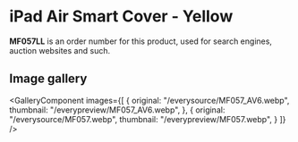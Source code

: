 
# iPad Air Smart Cover - Yellow

<Callout type='info' emoji='👉🏻'>**MF057LL** is an order number for this product, used for search engines, auction websites and such.</Callout>

## Image gallery

<GalleryComponent
    images={[
      {
        original: "/everysource/MF057_AV6.webp",
        thumbnail: "/everypreview/MF057_AV6.webp",
      },
      {
        original: "/everysource/MF057.webp",
        thumbnail: "/everypreview/MF057.webp",
      }
    ]}
  />

